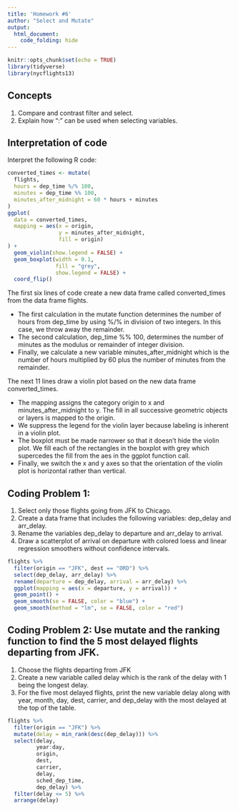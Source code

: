 ```yaml
---
title: 'Homework #6'
author: "Select and Mutate"
output:
  html_document: 
    code_folding: hide
---
```


```r
knitr::opts_chunk$set(echo = TRUE)
library(tidyverse)
library(nycflights13)
```

## Concepts  

1.  Compare and contrast filter and select.
1.  Explain how ":" can be used when selecting variables.

## Interpretation of code  

Interpret the following R code:  

```r
converted_times <- mutate(
  flights,
  hours = dep_time %/% 100,
  minutes = dep_time %% 100,
  minutes_after_midnight = 60 * hours + minutes
)
ggplot(
  data = converted_times,
  mapping = aes(x = origin,
                y = minutes_after_midnight,
                fill = origin)
) +
  geom_violin(show.legend = FALSE) +
  geom_boxplot(width = 0.1,
               fill = "grey",
               show.legend = FALSE) +
  coord_flip()
```

The first six lines of code create a new data frame called converted_times from the data frame flights.

*  The first calculation in the mutate function determines the number of hours from dep_time by using %/% in division of two integers. In this case, we throw away the remainder.
*  The second calculation, dep_time %% 100, determines the number of minutes as the modulus or remainder of integer division.
*  Finally, we calculate a new variable minutes_after_midnight which is the number of hours multiplied by 60 plus the number of minutes from the remainder.    

The next 11 lines draw a violin plot based on the new data frame converted_times.  

*  The mapping assigns the category origin to x and minutes_after_midnight to y. The fill in all successive geometric objects or layers is mapped to the origin.
*  We suppress the legend for the violin layer because labeling is inherent in a violin plot.
*  The boxplot must be made narrower so that it doesn't hide the violin plot. We fill each of the rectangles in the boxplot with grey which supercedes the fill from the aes in the ggplot function call.
*  Finally, we switch the x and y axes so that the orientation of the violin plot is horizontal rather than vertical.  

## Coding Problem 1:

1.  Select only those flights going from JFK to Chicago.
1.  Create a data frame that includes the following variables: dep_delay and arr_delay. 
1.  Rename the variables dep_delay to departure and arr_delay to arrival.
1.  Draw a scatterplot of arrival on departure with colored loess and linear regression smoothers without confidence intervals.


```r
flights %>%
  filter(origin == "JFK", dest == "ORD") %>%
  select(dep_delay, arr_delay) %>%
  rename(departure = dep_delay, arrival = arr_delay) %>%
  ggplot(mapping = aes(x = departure, y = arrival)) +
  geom_point() +
  geom_smooth(se = FALSE, color = "blue") +
  geom_smooth(method = "lm", se = FALSE, color = "red")
```  

## Coding Problem 2: Use mutate and the ranking function to find the 5 most delayed flights departing from JFK.
1.  Choose the flights departing from JFK
1.  Create a new variable called delay which is the rank of the delay with 1 being the longest delay.
1.  For the five most delayed flights, print the new variable delay along with year, month, day, dest, carrier, and dep_delay with the most delayed at the top of the table.

```r
flights %>%
  filter(origin == "JFK") %>%
  mutate(delay = min_rank(desc(dep_delay))) %>%
  select(delay,
         year:day,
         origin,
         dest,
         carrier,
         delay,
         sched_dep_time,
         dep_delay) %>%
  filter(delay <= 5) %>%
  arrange(delay)
```  

